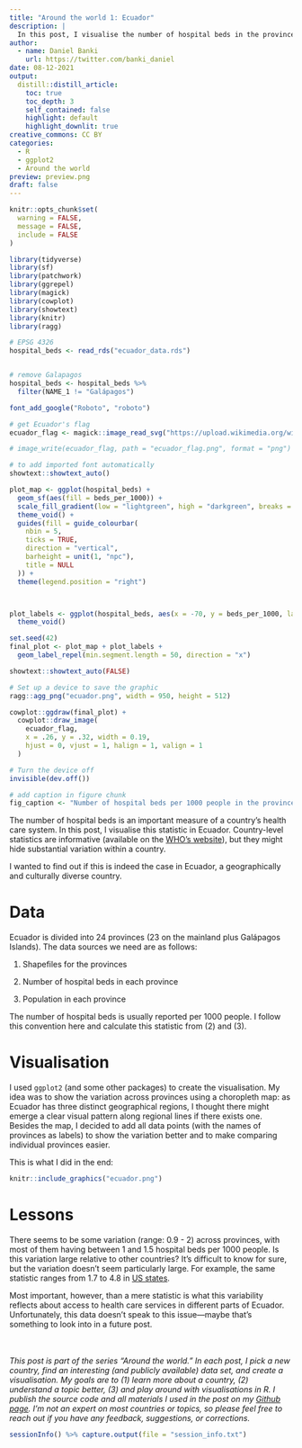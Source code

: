 ```yaml
---
title: "Around the world 1: Ecuador"
description: |
  In this post, I visualise the number of hospital beds in the provinces of Ecuador.
author:
  - name: Daniel Banki
    url: https://twitter.com/banki_daniel
date: 08-12-2021
output:
  distill::distill_article:
    toc: true
    toc_depth: 3
    self_contained: false
    highlight: default
    highlight_downlit: true
creative_commons: CC BY
categories:
  - R
  - ggplot2
  - Around the world
preview: preview.png
draft: false
---
```


```r
knitr::opts_chunk$set(
  warning = FALSE,
  message = FALSE,
  include = FALSE
)
```

```r
library(tidyverse)
library(sf)
library(patchwork)
library(ggrepel)
library(magick)
library(cowplot)
library(showtext)
library(knitr)
library(ragg)
```

```r
# EPSG 4326
hospital_beds <- read_rds("ecuador_data.rds")


# remove Galapagos
hospital_beds <- hospital_beds %>%
  filter(NAME_1 != "Galápagos")
```

```r
font_add_google("Roboto", "roboto")
```

```r
# get Ecuador's flag
ecuador_flag <- magick::image_read_svg("https://upload.wikimedia.org/wikipedia/commons/e/e8/Flag_of_Ecuador.svg", width = 350)

# image_write(ecuador_flag, path = "ecuador_flag.png", format = "png")
```

```r

# to add imported font automatically
showtext::showtext_auto()

plot_map <- ggplot(hospital_beds) +
  geom_sf(aes(fill = beds_per_1000)) +
  scale_fill_gradient(low = "lightgreen", high = "darkgreen", breaks = scales::extended_breaks(n = 3)) +
  theme_void() +
  guides(fill = guide_colourbar(
    nbin = 5,
    ticks = TRUE,
    direction = "vertical",
    barheight = unit(1, "npc"),
    title = NULL
  )) +
  theme(legend.position = "right")



plot_labels <- ggplot(hospital_beds, aes(x = -70, y = beds_per_1000, label = NAME_1)) +
  theme_void()

set.seed(42)
final_plot <- plot_map + plot_labels +
  geom_label_repel(min.segment.length = 50, direction = "x")

showtext::showtext_auto(FALSE)
```

```r
# Set up a device to save the graphic
ragg::agg_png("ecuador.png", width = 950, height = 512)

cowplot::ggdraw(final_plot) +
  cowplot::draw_image(
    ecuador_flag,
    x = .26, y = .32, width = 0.19,
    hjust = 0, vjust = 1, halign = 1, valign = 1
  )

# Turn the device off
invisible(dev.off())

# add caption in figure chunk
fig_caption <- "Number of hospital beds per 1000 people in the provinces of Ecuador (excluding Galápagos Islands). \n Notes: The left-hand side shows this statistic on the map; the right-hand side shows the names of the provinces, ordered along the y-axis by this statistic (the dispersion of labels along the x-axis has no inherent meaning, its only goal is to avoid overlapping labels)."
```

The number of hospital beds is an important measure of a country's health care system. In this post, I visualise this statistic in Ecuador. Country-level statistics are informative (available on the [WHO's website](https://www.who.int/data/gho/data/indicators/indicator-details/GHO/hospital-beds-(per-10-000-population))), but they might hide substantial variation within a country.

I wanted to find out if this is indeed the case in Ecuador, a geographically and culturally diverse country.

# Data

Ecuador is divided into 24 provinces (23 on the mainland plus Galápagos Islands). The data sources we need are as follows:

1.  Shapefiles for the provinces

2.  Number of hospital beds in each province

3.  Population in each province

The number of hospital beds is usually reported per 1000 people. I follow this convention here and calculate this statistic from (2) and (3).

# Visualisation

I used `ggplot2` (and some other packages) to create the visualisation. My idea was to show the variation across provinces using a choropleth map: as Ecuador has three distinct geographical regions, I thought there might emerge a clear visual pattern along regional lines if there exists one. Besides the map, I decided to add all data points (with the names of provinces as labels) to show the variation better and to make comparing individual provinces easier.

This is what I did in the end:

```r

knitr::include_graphics("ecuador.png")
```

# Lessons

There seems to be some variation (range: 0.9 - 2) across provinces, with most of them having between 1 and 1.5 hospital beds per 1000 people. Is this variation large relative to other countries? It's difficult to know for sure, but the variation doesn't seem particularly large. For example, the same statistic ranges from 1.7 to 4.8 in [US states](https://www.kff.org/other/state-indicator/total-hospital-beds/).

Most important, however, than a mere statistic is what this variability reflects about access to health care services in different parts of Ecuador. Unfortunately, this data doesn't speak to this issue---maybe that's something to look into in a future post.

<br> <br> *This post is part of the series "Around the world." In each post, I pick a new country, find an interesting (and publicly available) data set, and create a visualisation. My goals are to (1) learn more about a country, (2) understand a topic better, (3) and play around with visualisations in R. I publish the source code and all materials I used in the post on my [Github page](https://github.com/danielbanki/daniel_banki). I'm not an expert on most countries or topics, so please feel free to reach out if you have any feedback, suggestions, or corrections.*

```r

sessionInfo() %>% capture.output(file = "session_info.txt")
```
